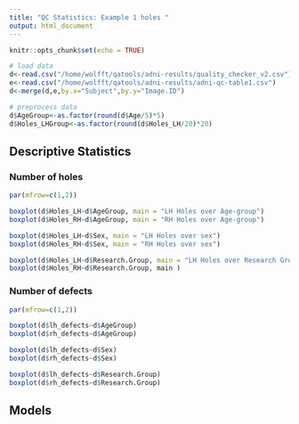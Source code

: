 ```yaml
---
title: "QC Statistics: Example 1 holes "
output: html_document
---
```


```r
knitr::opts_chunk$set(echo = TRUE)
```

```r
# load data
d<-read.csv("/home/wolfft/qatools/adni-results/quality_checker_v2.csv")
e<-read.csv("/home/wolfft/qatools/adni-results/adni-qc-table1.csv")
d<-merge(d,e,by.x="Subject",by.y="Image.ID")

# preprocess data
d$AgeGroup<-as.factor(round(d$Age/5)*5)
d$Holes_LHGroup<-as.factor(round(d$Holes_LH/20)*20)
```

## Descriptive Statistics

### Number of holes

```r
par(mfrow=c(1,2))

boxplot(d$Holes_LH~d$AgeGroup, main = "LH Holes over Age-group")
boxplot(d$Holes_RH~d$AgeGroup, main = "RH Holes over Age-group")

boxplot(d$Holes_LH~d$Sex, main = "LH Holes over sex")
boxplot(d$Holes_RH~d$Sex, main = "RH Holes over sex")

boxplot(d$Holes_LH~d$Research.Group, main = "LH Holes over Research Group")
boxplot(d$Holes_RH~d$Research.Group, main )
```

### Number of defects

```r
par(mfrow=c(1,2))

boxplot(d$lh_defects~d$AgeGroup)
boxplot(d$rh_defects~d$AgeGroup)

boxplot(d$lh_defects~d$Sex)
boxplot(d$rh_defects~d$Sex)

boxplot(d$lh_defects~d$Research.Group)
boxplot(d$rh_defects~d$Research.Group)
```

## Models

```r



```








